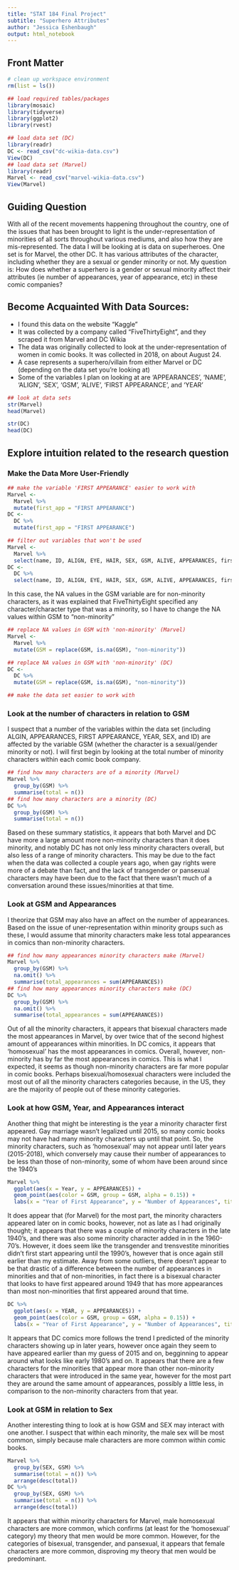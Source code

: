 ```yaml
---
title: "STAT 184 Final Project" 
subtitle: "Superhero Attributes"
author: "Jessica Eshenbaugh"
output: html_notebook
---
```


## Front Matter
```r
# clean up workspace environment
rm(list = ls())

## load required tables/packages
library(mosaic)
library(tidyverse)
library(ggplot2)
library(rvest)

## load data set (DC)
library(readr)
DC <- read_csv("dc-wikia-data.csv")
View(DC)
## load data set (Marvel)
library(readr)
Marvel <- read_csv("marvel-wikia-data.csv")
View(Marvel)
```

## Guiding Question
With all of the recent movements happening throughout the country, one of the issues that has been brought to light is the under-representation of minorities of all sorts throughout various mediums, and also how they are mis-represented. The data I will be looking at is data on superheroes. One set is for Marvel, the other DC. It has various attributes of the character, including whether they are a sexual or gender minority or not.
My question is: How does whether a superhero is a gender or sexual minority affect their attributes (ie number of appearances, year of appearance, etc) in these comic companies?

## Become Acquainted With Data Sources:
* I found this data on the website "Kaggle"
* It was collected by a company called "FiveThirtyEight", and they scraped it from Marvel and DC Wikia 
* The data was originally collected to look at the under-representation of women in comic books. It was collected in 2018, on about August 24. 
* A case represents a superhero/villain from either Marvel or DC (depending on the data set you're looking at)
* Some of the variables I plan on looking at are 'APPEARANCES', 'NAME', 'ALIGN', 'SEX', 'GSM', 'ALIVE', 'FIRST APPEARANCE', and 'YEAR'
```r
## look at data sets
str(Marvel)
head(Marvel)
```
```r
str(DC)
head(DC)
```
## Explore intuition related to the research question 
### Make the Data More User-Friendly
```r
## make the variable 'FIRST APPEARANCE' easier to work with 
Marvel <-
  Marvel %>%
  mutate(first_app = "FIRST APPEARANCE")
DC <-
  DC %>%
  mutate(first_app = "FIRST APPEARANCE")
```

```r
## filter out variables that won't be used
Marvel <-
  Marvel %>%
  select(name, ID, ALIGN, EYE, HAIR, SEX, GSM, ALIVE, APPEARANCES, first_app, Year)
DC <-
  DC %>%
  select(name, ID, ALIGN, EYE, HAIR, SEX, GSM, ALIVE, APPEARANCES, first_app, YEAR)
```

In this case, the NA values in the GSM variable are for non-minority characters, as it was explained that FiveThirtyEight specified any character/character type that was a minority, so I have to change the NA values within GSM to "non-minority"
```r
## replace NA values in GSM with 'non-minority' (Marvel)
Marvel <-
  Marvel %>%
  mutate(GSM = replace(GSM, is.na(GSM), "non-minority"))

## replace NA values in GSM with 'non-minority' (DC)
DC <-
  DC %>%
  mutate(GSM = replace(GSM, is.na(GSM), "non-minority"))

## make the data set easier to work with 
```  
### Look at the number of characters in relation to GSM
I suspect that a number of the variables within the data set (including ALGIN, APPEARANCES, FIRST APPEARANCE, YEAR, SEX, and ID) are affected by the variable GSM (whether the character is a sexual/gender minority or not). I will first begin by looking at the total number of minority characters within each comic book company. 
```r
## find how many characters are of a minority (Marvel)
Marvel %>%
  group_by(GSM) %>%
  summarise(total = n())
## find how many characters are a minority (DC)
DC %>%
  group_by(GSM) %>%
  summarise(total = n())
```
Based on these summary statistics, it appears that both Marvel and DC have more a large amount more non-minority characters than it does minority, and notably DC has not only less minority characters overall, but also less of a range of minority characters. This may be due to the fact when the data was collected a couple years ago, when gay rights were more of a debate than fact, and the lack of transgender or pansexual characters may have been due to the fact that there wasn't much of a conversation around these issues/minorities at that time.

### Look at GSM and Appearances
I theorize that GSM may also have an affect on the number of appearances. Based on the issue of uner-representation within minority groups such as these, I would assume that minority characters make less total appearances in comics than non-minority characters. 
```r
## find how many appearances minority characters make (Marvel)
Marvel %>%
  group_by(GSM) %>%
  na.omit() %>%
  summarise(total_appearances = sum(APPEARANCES))
## find how many appearances minority characters make (DC)
DC %>%
  group_by(GSM) %>%
  na.omit() %>%
  summarise(total_appearances = sum(APPEARANCES))
```
Out of all the minority characters, it appears that bisexual characters made the most appearances in Marvel, by over twice that of the second highest amount of appearances within minorities. In DC comics, it appears that 'homosexual' has the most appearances in comics. Overall, however, non-minority has by far the most appearances in comics. This is what I expected, it seems as though non-minority characters are far more popular in comic books. Perhaps bisexual/homosexual characters were included the most out of all the minority characters categories because, in the US, they are the majority of people out of these minority categories. 

### Look at how GSM, Year, and Appearances interact
Another thing that might be interesting is the year a minority character first appeared. Gay marriage wasn't legalized until 2015, so many comic books may not have had many minority characters up until that point. So, the minority characters, such as 'homosexual' may not appear until later years (2015-2018), which conversely may cause their number of appearances to be less than those of non-minority, some of whom have been around since the 1940's
```r
Marvel %>%
  ggplot(aes(x = Year, y = APPEARANCES)) +
  geom_point(aes(color = GSM, group = GSM, alpha = 0.15)) +
  labs(x = "Year of First Appearance", y = "Number of Appearances", title = "Marvel-Number of Appearances Vs. Year of Appearance")
```
It does appear that (for Marvel) for the most part, the minority characters appeared later on in comic books, however, not as late as I had originally thought; it appears that there was a couple of minority characters in the late 1940's, and there was also some minority character added in in the 1960-70's. However, it does seem like the transgender and trensvestite minorities didn't first start appearing until the 1990's, however that is once again still earlier than my estimate. Away from some outliers, there doesn't appear to be that drastic of a difference between the number of appearances in minorities and that of non-minorities, in fact there is a bisexual character that looks to have first appeared around 1949 that has more appearances than most non-minorities that first appeared around that time. 
```r
DC %>%
  ggplot(aes(x = YEAR, y = APPEARANCES)) +
  geom_point(aes(color = GSM, group = GSM, alpha = 0.15)) +
  labs(x = "Year of First Appearance", y = "Number of Appearances", title = "DC-Number of Appearances Vs. Year of Appearance")
```
It appears that DC comics more follows the trend I predicted of the minority characters showing up in later years, however once again they seem to have appeared earlier than my guess of 2015 and on, begginning to appear around what looks like early 1980's and on. It appears that there are a few characters for the minorities that appear more than other non-minority characters that were introduced in the same year, however for the most part they are around the same amount of appearances, possibly a little less, in comparison to the non-minority characters from that year. 

### Look at GSM in relation to Sex
Another interesting thing to look at is how GSM and SEX may interact with one another. I suspect that within each minority, the male sex will be most common, simply because male characters are more common within comic books. 
```r
Marvel %>%
  group_by(SEX, GSM) %>%
  summarise(total = n()) %>%
  arrange(desc(total))
DC %>%
  group_by(SEX, GSM) %>%
  summarise(total = n()) %>%
  arrange(desc(total))
```
It appears that within minority characters for Marvel, male homosexual characters are more common, which confirms (at least for the 'homosexual' category) my theory that men would be more common. However, for the categories of bisexual, transgender, and pansexual, it appears that female characters are more common, disproving my theory that men would be predominant. 



